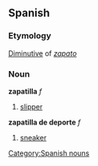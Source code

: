 == Spanish ==
=== Etymology ===
[[Diminutive]] of ''[[zapato]]''
=== Noun ===
'''zapatilla''' ''f''
# [[slipper]]
'''zapatilla de deporte''' ''f''
# [[sneaker]]
[[Category:Spanish nouns]]